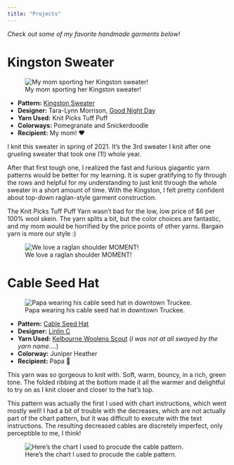 ```yaml
---
title: "Projects"
---
```


_Check out some of my favorite handmade garments below!_

# Kingston Sweater

![My mom sporting her Kingston sweater!](figs/kingston_1.jpeg)

- **Pattern:** [Kingston Sweater](https://www.ravelry.com/patterns/library/kingston-sweater-2)
- **Designer:** Tara-Lynn Morrison, [Good Night Day](https://www.goodnightday.ca)
- **Yarn Used:** Knit Picks Tuff Puff
- **Colorways:** Pomegranate and Snickerdoodle
- **Recipient:** My mom! ❤️

I knit this sweater in spring of 2021. It's the 3rd sweater I knit after one grueling sweater that took one (1!) whole year. 

After that first tough one, I realized the fast and furious giagantic yarn patterns would be better for my learning. It is super gratifying to fly through the rows and helpful for my understanding to just knit through the whole sweater in a short amount of time. With the Kingston, I felt pretty confident about top-down raglan-style garment construction. 

The Knit Picks Tuff Puff Yarn wasn't bad for the low, low price of $6 per 100% wool skein. The yarn splits a bit, but the color choices are fantastic, and my mom would be horrified by the price points of other yarns. Bargain yarn is more our style :) 

![We love a raglan shoulder MOMENT!](figs/kingston_2.jpeg)

# Cable Seed Hat 

![Papa wearing his cable seed hat in downtown Truckee. ](figs/cable_seed_hat.JPG)

- **Pattern:** [Cable Seed Hat](https://www.ravelry.com/patterns/library/cable-seed-hat)
- **Designer:** [Linlin C](https://www.ravelry.com/people/zijinyouyou)
- **Yarn Used:** [Kelbourne Woolens Scout](https://kelbournewoolens.com/product/kelbourne-woolens-scout/) (_I was not at all swayed by the yarn name...._)
- **Colorway:** Juniper Heather
- **Recipient:** Papa 🫶

This yarn was so gorgeous to knit with. Soft, warm, bouncy, in a rich, green tone. The folded ribbing at the bottom made it all the warmer and delightful to try on as I knit closer and closer to the hat's top.

This pattern was actually the first I used with chart instructions, which went mostly well! I had a bit of trouble with the decreases, which are not actually part of the chart pattern, but it was difficult to execute with the text instructions. The resulting decreased cables are discretely imperfect, only perceptible to me, I think! 

![Here's the chart I used to procude the cable pattern.](figs/chart.png)